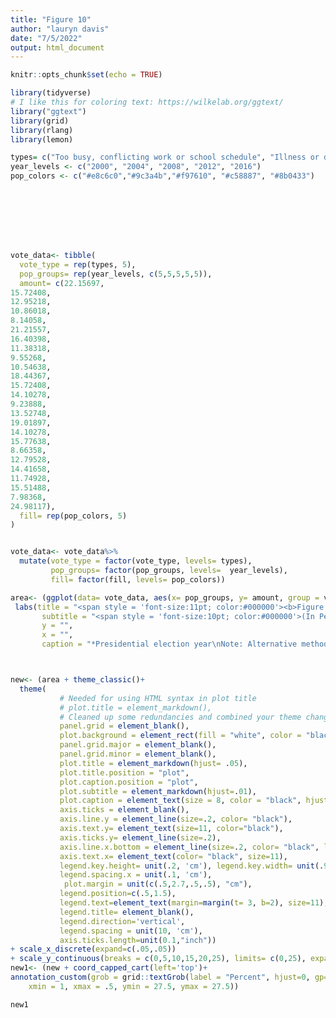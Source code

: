 ```yaml
---
title: "Figure 10"
author: "lauryn davis"
date: "7/5/2022"
output: html_document
---
```


```r
knitr::opts_chunk$set(echo = TRUE)
```
```r
library(tidyverse)
# I like this for coloring text: https://wilkelab.org/ggtext/
library("ggtext")
library(grid)
library(rlang)
library(lemon)
```

```r
types= c("Too busy, conflicting work or school schedule", "Illness or disability (own or familys)", "Not interested, felt vote wouldn't make a difference", "Out of town or away from home", "Didn't like candidates or campaign issues")
year_levels <- c("2000", "2004", "2008", "2012", "2016")
pop_colors <- c("#e8c6c0","#9c3a4b","#f97610", "#c58887", "#8b0433")








vote_data<- tibble(
  vote_type = rep(types, 5),
  pop_groups= rep(year_levels, c(5,5,5,5,5)),
  amount= c(22.15697,
15.72408,
12.95218,
10.86018,
8.14058,
21.21557,
16.40398,
11.38318,
9.55268,
10.54638,
18.44367,
15.72408,
14.10278,
9.23888,
13.52748,
19.01897,
14.10278,
15.77638,
8.66358,
12.79528,
14.41658,
11.74928,
15.51488,
7.98368,
24.98117), 
  fill= rep(pop_colors, 5)
)


vote_data<- vote_data%>%
  mutate(vote_type = factor(vote_type, levels= types),
         pop_groups= factor(pop_groups, levels=  year_levels),
         fill= factor(fill, levels= pop_colors))

area<- (ggplot(data= vote_data, aes(x= pop_groups, y= amount, group = vote_type, linetype=vote_type))+ geom_line(aes( color=vote_type), size =1)+ geom_point(aes(color= vote_type), size=2.3)+ scale_color_manual(values=pop_colors, guide_legend(label.vjust=5))+ scale_linetype_manual(breaks = types, values=c("dashed", "solid", "dashed", "solid", "dashed"), labels= types)+
 labs(title = "<span style = 'font-size:11pt; color:#000000'><b>Figure 10.</span></p><p><span style = 'font-size:12pt; color:#a21e3c'><b>Reasons for Not Voting: Presidential Elections, 2000-2016</span></p>",
       subtitle = "<span style = 'font-size:10pt; color:#000000'>(In Percent)</span>",
       y = "",
       x = "",
       caption = "*Presidential election year\nNote: Alternative method includes those who voted early and/or by absentee ballot.\nThe estimates presented in this section are only for individuals with valid responses to both the method and timing questions.\nSource: U.S. Census Bureau, Current Population Survey, November 1996-2016."))



new<- (area + theme_classic()+
  theme(
           # Needed for using HTML syntax in plot title
           # plot.title = element_markdown(), 
           # Cleaned up some redundancies and combined your theme changes into one layer
           panel.grid = element_blank(),
           plot.background = element_rect(fill = "white", color = "black"),
           panel.grid.major = element_blank(),
           panel.grid.minor = element_blank(),
           plot.title = element_markdown(hjust= .05),
           plot.title.position = "plot",
           plot.caption.position = "plot",
           plot.subtitle = element_markdown(hjust=.01), 
           plot.caption = element_text(size = 8, color = "black", hjust = 0),
           axis.ticks = element_blank(),
           axis.line.y = element_line(size=.2, color= "black"),
           axis.text.y= element_text(size=11, color="black"),
           axis.ticks.y= element_line(size=.2),
           axis.line.x.bottom = element_line(size=.2, color= "black", linetype="solid"),
           axis.text.x= element_text(color= "black", size=11),
           legend.key.height= unit(.2, 'cm'), legend.key.width= unit(.9, 'cm'),
           legend.spacing.x = unit(.1, 'cm'),
            plot.margin = unit(c(.5,2.7,.5,.5), "cm"),
           legend.position=c(.5,1.5),
           legend.text=element_text(margin=margin(t= 3, b=2), size=11),
           legend.title= element_blank(),
           legend.direction='vertical',
           legend.spacing = unit(10, 'cm'),
           axis.ticks.length=unit(0.1,"inch"))
+ scale_x_discrete(expand=c(.05,.05))
+ scale_y_continuous(breaks = c(0,5,10,15,20,25), limits= c(0,25), expand= expansion(mult=c(0,.6))))
new1<- (new + coord_capped_cart(left='top')+
annotation_custom(grob = grid::textGrob(label = "Percent", hjust=0, gp=gpar(col="black", cex=.78)),
    xmin = 1, xmax = .5, ymin = 27.5, ymax = 27.5))

new1
```